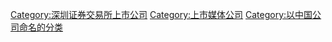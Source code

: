 [[Category:深圳证券交易所上市公司|Category:深圳证券交易所上市公司]]
[[Category:上市媒体公司|Category:上市媒体公司]]
[[Category:以中国公司命名的分类|Category:以中国公司命名的分类]]
